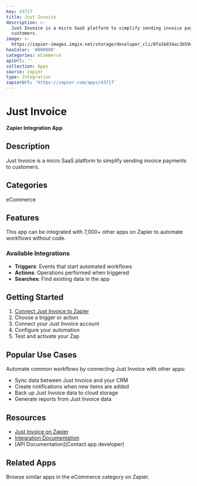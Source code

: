 ```yaml
---
key: 43717
title: Just Invoice
description: >-
  Just Invoice is a micro SaaS platform to simplify sending invoice payments to
  customers.
image: >-
  https://zapier-images.imgix.net/storage/developer_cli/0fa1b834ac3b59ce25fba71f4d4ad65f.png?auto=format%2Ccompress&ixlib=python-3.0.0&q=50
hexColor: '#000000'
categories: eCommerce
apiUrl: ''
collection: Apps
source: zapier
type: Integration
zapierUrl: 'https://zapier.com/apps/43717'
---
```

# Just Invoice

**Zapier Integration App**

## Description

Just Invoice is a micro SaaS platform to simplify sending invoice payments to customers.

## Categories

eCommerce

## Features

This app can be integrated with 7,000+ other apps on Zapier to automate workflows without code.

### Available Integrations

- **Triggers**: Events that start automated workflows
- **Actions**: Operations performed when triggered
- **Searches**: Find existing data in the app

## Getting Started

1. [Connect Just Invoice to Zapier](https://zapier.com/apps/43717)
2. Choose a trigger or action
3. Connect your Just Invoice account
4. Configure your automation
5. Test and activate your Zap

## Popular Use Cases

Automate common workflows by connecting Just Invoice with other apps:

- Sync data between Just Invoice and your CRM
- Create notifications when new items are added
- Back up Just Invoice data to cloud storage
- Generate reports from Just Invoice data

## Resources

- [Just Invoice on Zapier](https://zapier.com/apps/43717)
- [Integration Documentation](https://zapier.com/apps/43717/integrations)
- [API Documentation](Contact app developer)

## Related Apps

Browse similar apps in the eCommerce category on Zapier.
